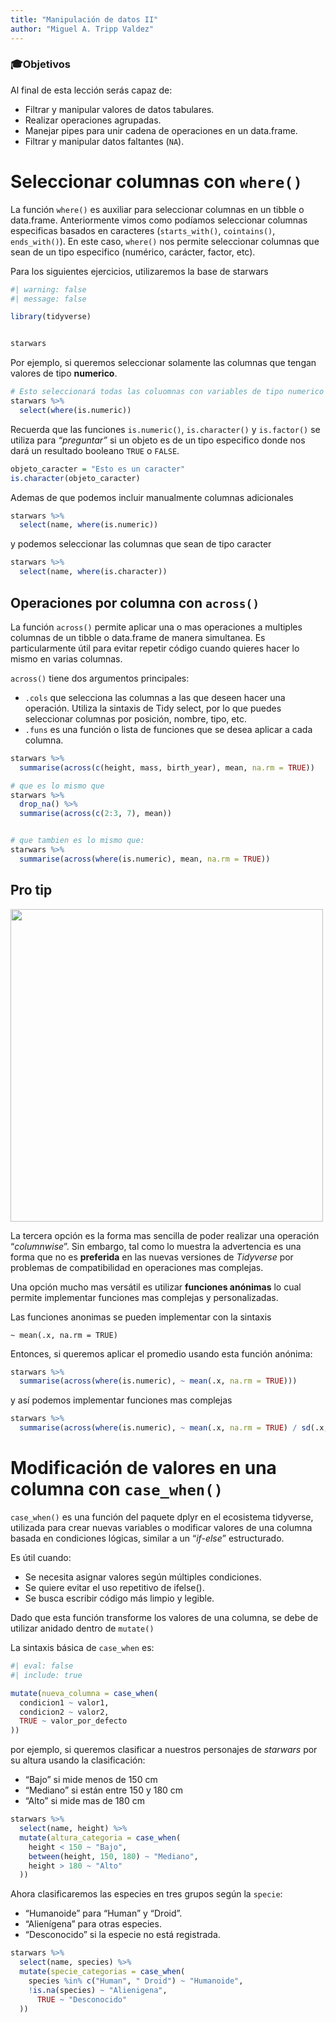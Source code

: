```yaml
---
title: "Manipulación de datos II"
author: "Miguel A. Tripp Valdez"
---
```


::: callout-objetivos
### 🎓Objetivos

Al final de esta lección serás capaz de:

-   Filtrar y manipular valores de datos tabulares.
-   Realizar operaciones agrupadas.
-   Manejar pipes para unir cadena de operaciones en un data.frame.
-   Filtrar y manipular datos faltantes (`NA`).
:::

# Seleccionar columnas con `where()`

La función `where()` es auxiliar para seleccionar columnas en un tibble o data.frame. Anteriormente vimos como podíamos seleccionar columnas especificas basados en caracteres (`starts_with()`, `cointains()`, `ends_with()`). En este caso, `where()` nos permite seleccionar columnas que sean de un tipo especifico (numérico, carácter, factor, etc).

Para los siguientes ejercicios, utilizaremos la base de starwars

```r
#| warning: false
#| message: false

library(tidyverse)


starwars
```

Por ejemplo, si queremos seleccionar solamente las columnas que tengan valores de tipo **numerico**.

```r
# Esto seleccionará todas las coluomnas con variables de tipo numerico
starwars %>% 
  select(where(is.numeric))
```

::: callout-warning
Recuerda que las funciones `is.numeric()`, `is.character()` y `is.factor()` se utiliza para *"preguntar"* si un objeto es de un tipo especifico donde nos dará un resultado booleano `TRUE` o `FALSE`.

```r
objeto_caracter = "Esto es un caracter"
is.character(objeto_caracter)
```
:::

Ademas de que podemos incluir manualmente columnas adicionales

```r
starwars %>% 
  select(name, where(is.numeric))
```

y podemos seleccionar las columnas que sean de tipo caracter

```r
starwars %>% 
  select(name, where(is.character))
```

## Operaciones por columna con `across()`

La función `across()` permite aplicar una o mas operaciones a multiples columnas de un tibble o data.frame de manera simultanea. Es particularmente útil para evitar repetir código cuando quieres hacer lo mismo en varias columnas.

`across()` tiene dos argumentos principales:

-   `.cols` que selecciona las columnas a las que deseen hacer una operación. Utiliza la sintaxis de Tidy select, por lo que puedes seleccionar columnas por posición, nombre, tipo, etc.
-   `.funs` es una función o lista de funciones que se desea aplicar a cada columna.

```r


starwars %>% 
  summarise(across(c(height, mass, birth_year), mean, na.rm = TRUE))

# que es lo mismo que 
starwars %>% 
  drop_na() %>% 
  summarise(across(c(2:3, 7), mean))


# que tambien es lo mismo que:
starwars %>% 
  summarise(across(where(is.numeric), mean, na.rm = TRUE))

```

:::: callout-tip
# Pro tip

::: column-margin
![](img/protip.png){fig-align="center" width="500"}
:::

La tercera opción es la forma mas sencilla de poder realizar una operación "*columnwise*". Sin embargo, tal como lo muestra la advertencia es una forma que no es **preferida** en las nuevas versiones de *Tidyverse* por problemas de compatibilidad en operaciones mas complejas.

Una opción mucho mas versátil es utilizar **funciones anónimas** lo cual permite implementar funciones mas complejas y personalizadas.

Las funciones anonimas se pueden implementar con la sintaxis

`~ mean(.x, na.rm = TRUE)`

Entonces, si queremos aplicar el promedio usando esta función anónima:

```r
starwars %>% 
  summarise(across(where(is.numeric), ~ mean(.x, na.rm = TRUE)))

```

y así podemos implementar funciones mas complejas

```r
starwars %>% 
  summarise(across(where(is.numeric), ~ mean(.x, na.rm = TRUE) / sd(.x,na.rm = TRUE)))
```
::::

# Modificación de valores en una columna con `case_when()`

`case_when()` es una función del paquete dplyr en el ecosistema tidyverse, utilizada para crear nuevas variables o modificar valores de una columna basada en condiciones lógicas, similar a un "*if-else*" estructurado.

Es útil cuando:

-   Se necesita asignar valores según múltiples condiciones.
-   Se quiere evitar el uso repetitivo de ifelse().
-   Se busca escribir código más limpio y legible.

Dado que esta función transforme los valores de una columna, se debe de utilizar anidado dentro de `mutate()`

La sintaxis básica de `case_when` es:

```r
#| eval: false
#| include: true

mutate(nueva_columna = case_when(
  condicion1 ~ valor1,
  condicion2 ~ valor2,
  TRUE ~ valor_por_defecto
))

```

por ejemplo, si queremos clasificar a nuestros personajes de *starwars* por su altura usando la clasificación:

-   "Bajo" si mide menos de 150 cm
-   "Mediano" si están entre 150 y 180 cm
-   "Alto" si mide mas de 180 cm

```r
starwars %>% 
  select(name, height) %>% 
  mutate(altura_categoria = case_when(
    height < 150 ~ "Bajo",
    between(height, 150, 180) ~ "Mediano",
    height > 180 ~ "Alto"
  ))
```

Ahora clasificaremos las especies en tres grupos según la `specie`:

-   "Humanoide" para "Human" y "Droid".
-   "Alienígena" para otras especies.
-   "Desconocido" si la especie no está registrada.

```r
starwars %>% 
  select(name, species) %>% 
  mutate(specie_categorias = case_when(
    species %in% c("Human", " Droid") ~ "Humanoide",
    !is.na(species) ~ "Alienigena",
      TRUE ~ "Desconocido"
  ))
```
